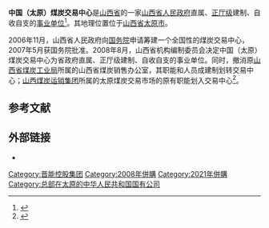 '''中国（太原）煤炭交易中心'''是[[山西省|山西省]]的一家[[山西省人民政府|山西省人民政府]]直属、[[正厅级|正厅级]]建制、自收自支的[[事业单位|事业单位]]<ref>{{cite web|title=山西省人民政府办公厅关于印发中国（太原）煤炭交易中心主要职责内设机构和人员编制规定的通知|url=http://www.shanxigov.cn/n16/n8319541/n8319612/n8321663/n15770612/n15770613/n15770614/15810064.html|publisher=山西省人民政府|accessdate=2014-12-25|deadurl=yes|archiveurl=https://web.archive.org/web/20141225160344/http://www.shanxigov.cn/n16/n8319541/n8319612/n8321663/n15770612/n15770613/n15770614/15810064.html|archivedate=2014-12-25}}</ref>。其地理位置位于[[山西省|山西省]][[太原市|太原市]]。

2006年11月，山西省人民政府向[[中华人民共和国国务院|国务院]]申请筹建一个全国性的煤炭交易中心，2007年5月获国务院批准。2008年8月，山西省机构编制委员会决定中国（太原）煤炭交易中心为省政府直属、正厅级建制、自收自支的事业单位。同时，撤消原[[山西省煤炭工业局|山西省煤炭工业局]]所属的山西省煤炭销售办公室，其职能和人员成建制划转交易中心；[[山西煤炭运销集团|山西煤炭运销集团]]所属的太原煤炭交易市场的原有职能划入交易中心<ref>{{cite web|title=中国(太原)煤炭交易中心简介|url=http://jjsx.china.com.cn/lm1374/2010/61530.htm|publisher=中国网|accessdate=2014-12-25|deadurl=yes|archiveurl=https://web.archive.org/web/20141225160244/http://jjsx.china.com.cn/lm1374/2010/61530.htm|archivedate=2014-12-25}}</ref>。

== 参考文献 ==
{{reflist}}

== 外部链接 ==
* {{Official website|www.ctctc.cn}}

{{山西省人民政府}}

[[Category:晋能控股集团|Category:晋能控股集团]]
[[Category:2008年併購|Category:2008年併購]]
[[Category:2021年併購|Category:2021年併購]]
[[Category:总部在太原的中华人民共和国国有公司|Category:总部在太原的中华人民共和国国有公司]]